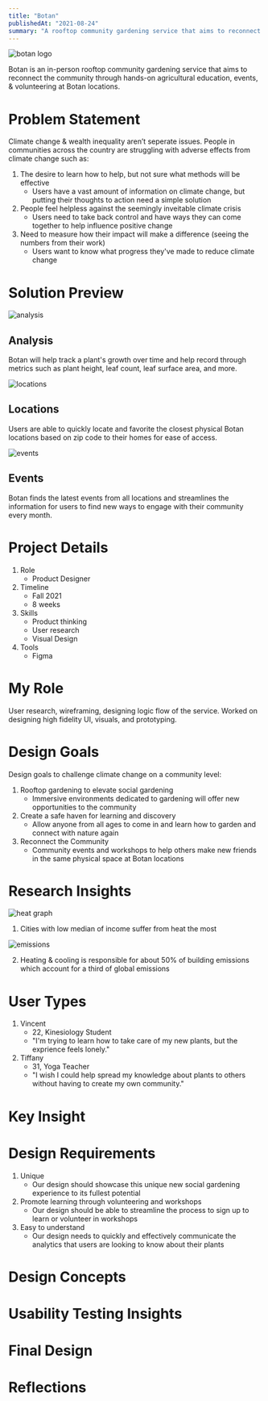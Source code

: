 ```yaml
---
title: "Botan"
publishedAt: "2021-08-24"
summary: "A rooftop community gardening service that aims to reconnect the community through hands-on agricultural education, events, & volunteering."
---
```


![botan logo](https://raw.githubusercontent.com/vector-y/mdx-portfolio/main/public/Botan%20Logo.png)

Botan is an in-person rooftop community gardening service that aims to reconnect the community through hands-on agricultural education, events, & volunteering at Botan locations.

# Problem Statement

Climate change & wealth inequality aren’t seperate issues. People in communities across the country are struggling with adverse effects from climate change such as:

1. The desire to learn how to help, but not sure what methods will be effective
   - Users have a vast amount of information on climate change, but putting their thoughts to action need a simple solution
2. People feel helpless against the seemingly inveitable climate crisis
   - Users need to take back control and have ways they can come together to help influence positive change
3. Need to measure how their impact will make a difference (seeing the numbers from their work)
   - Users want to know what progress they've made to reduce climate change

# Solution Preview

![analysis](https://raw.githubusercontent.com/vector-y/mdx-portfolio/main/public/MacBook%20Pro%2014%20Analysis.png)

## Analysis

Botan will help track a plant's growth over time and help record through metrics such as plant height, leaf count, leaf surface area, and more.

![locations](https://raw.githubusercontent.com/vector-y/mdx-portfolio/main/public/MacBook%20Pro%2014%20Locations.png)

## Locations

Users are able to quickly locate and favorite the closest physical Botan locations based on zip code to their homes for ease of access.

![events](https://raw.githubusercontent.com/vector-y/mdx-portfolio/main/public/MacBook%20Pro%2014%20Events.png)

## Events

Botan finds the latest events from all locations and streamlines the information for users to find new ways to engage with their community every month.

# Project Details

1. Role
   - Product Designer
2. Timeline
   - Fall 2021
   - 8 weeks
3. Skills
   - Product thinking
   - User research
   - Visual Design
4. Tools
   - Figma

# My Role

User research, wireframing, designing logic flow of the service. Worked on designing high fidelity UI, visuals, and prototyping.

# Design Goals

Design goals to challenge climate change on a community level:

1. Rooftop gardening to elevate social gardening
   - Immersive environments dedicated to gardening will offer new opportunities to the community
2. Create a safe haven for learning and discovery
   - Allow anyone from all ages to come in and learn how to garden and connect with nature again
3. Reconnect the Community
   - Community events and workshops to help others make new friends in the same physical space at Botan locations

# Research Insights

![heat graph](https://raw.githubusercontent.com/vector-y/mdx-portfolio/main/public/heat%20data.png)

1. Cities with low median of income suffer from heat the most

![emissions](https://raw.githubusercontent.com/vector-y/mdx-portfolio/main/public/building%20emissions.png)

2. Heating & cooling is responsible for about 50% of building emissions which account for a third of global emissions

# User Types

1. Vincent
   - 22, Kinesiology Student
   - "I'm trying to learn how to take care of my new plants, but the exprience feels lonely."
2. Tiffany
   - 31, Yoga Teacher
   - "I wish I could help spread my knowledge about plants to others without having to create my own community."

# Key Insight

# Design Requirements

1. Unique
   - Our design should showcase this unique new social gardening experience to its fullest potential
2. Promote learning through volunteering and workshops
   - Our design should be able to streamline the process to sign up to learn or volunteer in workshops
3. Easy to understand
   - Our design needs to quickly and effectively communicate the analytics that users are looking to know about their plants

# Design Concepts

# Usability Testing Insights

# Final Design

# Reflections
